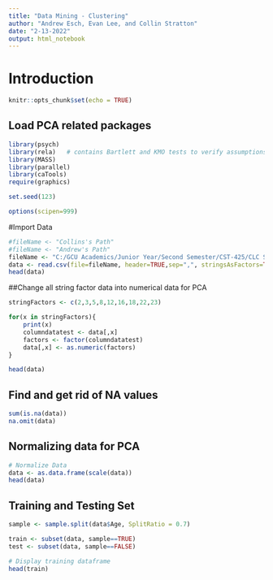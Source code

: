 ```yaml
---
title: "Data Mining - Clustering"
author: "Andrew Esch, Evan Lee, and Collin Stratton"
date: "2-13-2022"
output: html_notebook
---
```

#######################################################
# Introduction


#######################################################

```r
knitr::opts_chunk$set(echo = TRUE)
```

## Load PCA related packages
```r
library(psych)
library(rela)   # contains Bartlett and KMO tests to verify assumptions
library(MASS)
library(parallel)
library(caTools)
require(graphics)

set.seed(123)

options(scipen=999)
```



#Import Data
```r
#fileName <- "Collins's Path"
#fileName <- "Andrew's Path"
fileName <- "C:/GCU Academics/Junior Year/Second Semester/CST-425/CLC Shared GitHub Repository/Cloned Repository/HumanResourceAnalytics/WA_Fn-UseC_-HR-Employee-Attrition.csv"
data <- read.csv(file=fileName, header=TRUE,sep=",", stringsAsFactors=TRUE)
head(data)
```

##Change all string factor data into numerical data for PCA
```r
stringFactors <- c(2,3,5,8,12,16,18,22,23)

for(x in stringFactors){
    print(x)
    columndatatest <- data[,x]
    factors <- factor(columndatatest)
    data[,x] <- as.numeric(factors)
}

head(data)
```
## Find and get rid of NA values
```r
sum(is.na(data))
na.omit(data)
```

## Normalizing data for PCA
```r
# Normalize Data
data <- as.data.frame(scale(data))
head(data)
```

## Training and Testing Set
```r
sample <- sample.split(data$Age, SplitRatio = 0.7)

train <- subset(data, sample==TRUE)
test <- subset(data, sample==FALSE)

# Display training dataframe
head(train)

```